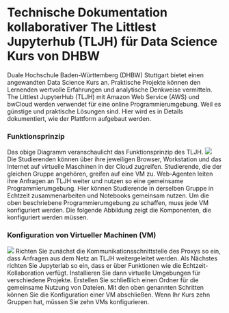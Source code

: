 # Technische Dokumentation kollaborativer The Littlest Jupyterhub (TLJH) für Data Science Kurs von DHBW
 
Duale Hochschule Baden-Württemberg (DHBW) Stuttgart bietet einen angewandten Data Science Kurs an. Praktische Projekte können den Lernenden wertvolle Erfahrungen und analytische Denkweise vermitteln. The Littlest JupyterHub (TLJH) mit Amazon Web Service (AWS) und bwCloud werden verwendet für eine online Programmierumgebung. Weil es günstige und praktische Lösungen sind. Hier wird es in Details dokumentiert, wie der Plattform aufgebaut werden.

### Funktionsprinzip
Das obige Diagramm veranschaulicht das Funktionsprinzip des TLJH.
![](../Images/Ab21.png)
Die Studierenden können über ihre jeweiligen Browser, Workstation und das Internet auf virtuelle Maschinen in der Cloud zugreifen. Studierende, die der gleichen Gruppe angehören, greifen auf eine VM zu. Web-Agenten leiten ihre Anfragen an TLJH weiter und nutzen so eine gemeinsame Programmierumgebung. Hier können Studierende in derselben Gruppe in Echtzeit zusammenarbeiten und Notebooks gemeinsam nutzen.
Um die oben beschriebene Programmierumgebung zu schaffen, muss jede VM konfiguriert werden. Die folgende Abbildung zeigt die Komponenten, die konfiguriert werden müssen.

### Konfiguration von Virtueller Machinen (VM)
![](../Images/Ab22.png)
Richten Sie zunächst die Kommunikationsschnittstelle des Proxys so ein, dass Anfragen aus dem Netz an TLJH weitergeleitet werden. Als Nächstes richten Sie Jupyterlab so ein, dass er über Funktionen wie die Echtzeit-Kollaboration verfügt. Installieren Sie dann virtuelle Umgebungen für verschiedene Projekte. Erstellen Sie schließlich einen Ordner für die gemeinsame Nutzung von Dateien.
Mit den oben genannten Schritten können Sie die Konfiguration einer VM abschließen. Wenn Ihr Kurs zehn Gruppen hat, müssen Sie zehn VMs konfigurieren.
